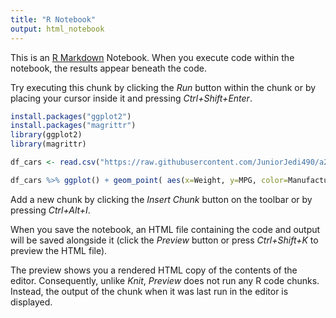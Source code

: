 ```yaml
---
title: "R Notebook"
output: html_notebook
---
```


This is an [R Markdown](http://rmarkdown.rstudio.com) Notebook. When you execute code within the notebook, the results appear beneath the code. 

Try executing this chunk by clicking the *Run* button within the chunk or by placing your cursor inside it and pressing *Ctrl+Shift+Enter*. 

```r

install.packages("ggplot2")
install.packages("magrittr")
library(ggplot2)
library(magrittr)

df_cars <- read.csv("https://raw.githubusercontent.com/JuniorJedi490/a2-DataVis-5Ways/main/cars-sample.csv")

df_cars %>% ggplot() + geom_point( aes(x=Weight, y=MPG, color=Manufacturer, size=Weight, alpha=0.5) ) + guides(alpha = 'none', color=guide_legend(override.aes = list(alpha=0.5)), size=guide_legend(override.aes = list(alpha=0.5)), )
```

Add a new chunk by clicking the *Insert Chunk* button on the toolbar or by pressing *Ctrl+Alt+I*.

When you save the notebook, an HTML file containing the code and output will be saved alongside it (click the *Preview* button or press *Ctrl+Shift+K* to preview the HTML file).

The preview shows you a rendered HTML copy of the contents of the editor. Consequently, unlike *Knit*, *Preview* does not run any R code chunks. Instead, the output of the chunk when it was last run in the editor is displayed.
